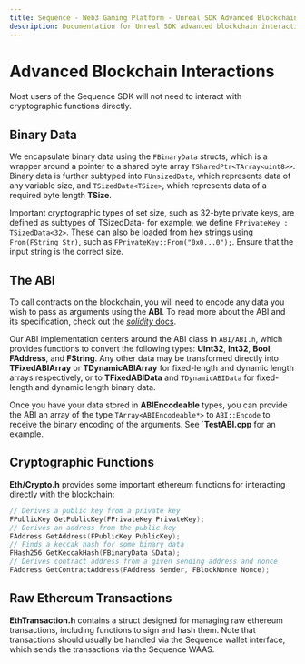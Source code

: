 ```yaml
---
title: Sequence - Web3 Gaming Platform - Unreal SDK Advanced Blockchain Interactions
description: Documentation for Unreal SDK advanced blockchain interactions for the Sequence infrastructure stack for web3 gaming.
---
```


# Advanced Blockchain Interactions

Most users of the Sequence SDK will not need to interact with cryptographic functions directly.

## Binary Data

We encapsulate binary data using the `FBinaryData` structs, which is a wrapper around a pointer to a shared byte array `TSharedPtr<TArray<uint8>>`. Binary data is further subtyped into `FUnsizedData`, which represents data of any variable size, and `TSizedData<TSize>`, which represents data of a required byte length **TSize**.

Important cryptographic types of set size, such as 32-byte private keys, are defined as subtypes of TSizedData- for example, we define `FPrivateKey : TSizedData<32>`. These can also be loaded from hex strings using `From(FString Str)`, such as `FPrivateKey::From("0x0...0");`. Ensure that the input string is the correct size.

## The ABI

To call contracts on the blockchain, you will need to encode any data you wish to pass as arguments using the **ABI**. To read more about the ABI and its specification, check out the [*solidity* docs](https://docs.soliditylang.org/en/latest/abi-spec.html).

Our ABI implementation centers around the ABI class in `ABI/ABI.h`, which provides functions to convert the following types: **UInt32**, **Int32**, **Bool**, **FAddress**, and **FString**. Any other data may be transformed directly into **TFixedABIArray** or **TDynamicABIArray** for fixed-length and dynamic length arrays respectively, or to **TFixedABIData** and `TDynamicABIData` for fixed-length and dynamic length binary data.

Once you have your data stored in **ABIEncodeable** types, you can provide the ABI an array of the type ```TArray<ABIEncodeable*>``` to `ABI::Encode` to receive the binary encoding of the arguments. See `**TestABI.cpp** for an example.

## Cryptographic Functions

**Eth/Crypto.h** provides some important ethereum functions for interacting directly with the blockchain:

```cpp
// Derives a public key from a private key
FPublicKey GetPublicKey(FPrivateKey PrivateKey);
// Derives an address from the public key
FAddress GetAddress(FPublicKey PublicKey);
// Finds a keccak hash for some binary data
FHash256 GetKeccakHash(FBinaryData &Data);
// Derives contract address from a given sending address and nonce
FAddress GetContractAddress(FAddress Sender, FBlockNonce Nonce);
```
## Raw Ethereum Transactions

**EthTransaction.h** contains a struct designed for managing raw ethereum transactions, including functions to sign and hash them. Note that transactions should usually be handled via the Sequence wallet interface, which sends the transactions via the Sequence WAAS.
